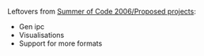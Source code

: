 Leftovers from [[Summer of Code 2006/Proposed projects]]:
* Gen ipc
* Visualisations
* Support for more formats
